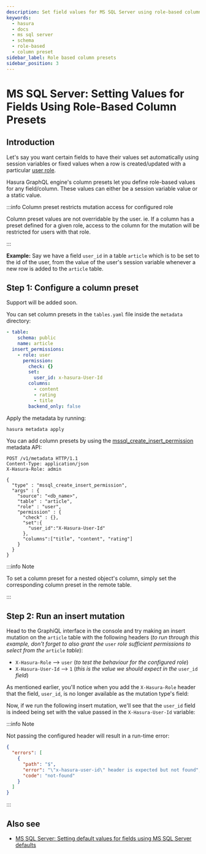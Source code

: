 ```yaml
---
description: Set field values for MS SQL Server using role-based column presets
keywords:
  - hasura
  - docs
  - ms sql server
  - schema
  - role-based
  - column preset
sidebar_label: Role based column presets
sidebar_position: 3
---
```



# MS SQL Server: Setting Values for Fields Using Role-Based Column Presets

## Introduction

Let's say you want certain fields to have their values set automatically using session variables or fixed values when a
row is created/updated with a particular [user role](/auth/authorization/roles-variables.mdx).

Hasura GraphQL engine's column presets let you define role-based values for any field/column. These values can either be
a session variable value or a static value.

:::info Column preset restricts mutation access for configured role

Column preset values are not overridable by the user. ie. If a column has a preset defined for a given role, access to
the column for the mutation will be restricted for users with that role.

:::

**Example:** Say we have a field `user_id` in a table `article` which is to be set to the id of the user, from the value
of the user's session variable whenever a new row is added to the `article` table.

## Step 1: Configure a column preset

<Tabs groupId="user-preference" className="api-tabs">
<TabItem value="console" label="Console">

Support will be added soon.

</TabItem>
<TabItem value="cli" label="CLI">

You can set column presets in the `tables.yaml` file inside the `metadata` directory:

```yaml {8-9}
- table:
    schema: public
    name: article
  insert_permissions:
    - role: user
      permission:
        check: {}
        set:
          user_id: x-hasura-User-Id
        columns:
          - content
          - rating
          - title
        backend_only: false
```

Apply the metadata by running:

```bash
hasura metadata apply
```

</TabItem>
<TabItem value="api" label="API">

You can add column presets by using the
[mssql_create_insert_permission](/api-reference/metadata-api/permission.mdx#mssql-create-insert-permission) metadata
API:

```http {13-15}
POST /v1/metadata HTTP/1.1
Content-Type: application/json
X-Hasura-Role: admin

{
  "type" : "mssql_create_insert_permission",
  "args" : {
    "source": "<db_name>",
    "table" : "article",
    "role" : "user",
    "permission" : {
      "check" : {},
      "set":{
        "user_id":"X-Hasura-User-Id"
      },
      "columns":["title", "content", "rating"]
    }
  }
}
```

</TabItem>
</Tabs>

:::info Note

To set a column preset for a nested object's column, simply set the corresponding column preset in the remote table.

:::

## Step 2: Run an insert mutation

Head to the GraphiQL interface in the console and try making an insert mutation on the `article` table with the
following headers (_to run through this example, don't forget to also grant the_ `user` _role sufficient permissions to
select from the_ `article` _table_):

- `X-Hasura-Role` --> `user` (_to test the behaviour for the configured role_)
- `X-Hasura-User-Id` --> `1` (_this is the value we should expect in the_ `user_id` _field_)

As mentioned earlier, you'll notice when you add the `X-Hasura-Role` header that the field, `user_id`, is no longer
available as the mutation type's field:

<Thumbnail src='/img/schema/column-preset-schema-change-for-role.png' alt='Write an insert mutation' />

Now, if we run the following insert mutation, we'll see that the `user_id` field is indeed being set with the value
passed in the `X-Hasura-User-Id` variable:

<Thumbnail src='/img/schema/column-preset-mutation-result.png' alt='Run the insert mutation' />

:::info Note

Not passing the configured header will result in a run-time error:

```json
{
  "errors": [
    {
      "path": "$",
      "error": "\"x-hasura-user-id\" header is expected but not found",
      "code": "not-found"
    }
  ]
}
```

:::

## Also see

- [MS SQL Server: Setting default values for fields using MS SQL Server defaults](/schema/ms-sql-server/default-values/mssql-defaults.mdx)
